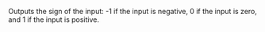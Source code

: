 Outputs the sign of the input: -1 if the input is negative, 0 if the input is zero, and 1 if the input is positive.